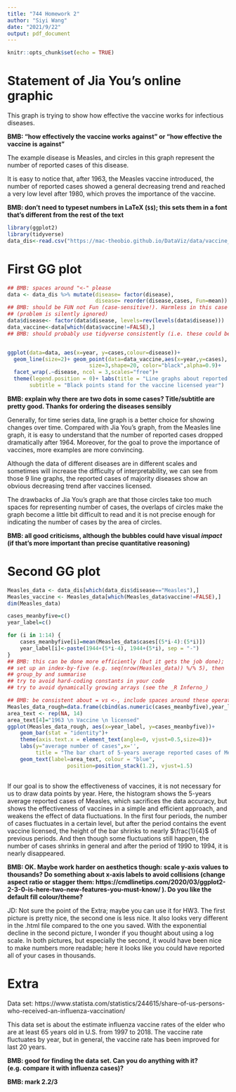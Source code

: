 ```yaml
---
title: "744 Homework 2"
author: "Siyi Wang"
date: "2021/9/22"
output: pdf_document
---
```


```r
knitr::opts_chunk$set(echo = TRUE)
```

# Statement of Jia You's online graphic

This graph is trying to show how effective the vaccine works for infectious diseases. 

**BMB: "how effectively the vaccine works against" or "how effective the vaccine is against"**

The example disease is Measles, and circles in this graph represent the number of reported cases of this disease.

It is easy to notice that, after $1963$, the Measles vaccine introduced, the number of reported cases showed a general decreasing trend and reached a very low level after $1980$, which proves the importance of the vaccine.

**BMB: don't need to typeset numbers in LaTeX (`$$`); this sets them in a font that's different from the rest of the text**

```r
library(ggplot2)
library(tidyverse)
data_dis<-read.csv("https://mac-theobio.github.io/DataViz/data/vaccine_data_online.csv")
```


# First GG plot
```r

## BMB: spaces around "<-" please
data <- data_dis %>% mutate(disease= factor(disease),
                            disease= reorder(disease,cases, Fun=mean))
## BMB: should be FUN not Fun (case-sensitive!). Harmless in this case because FUN=mean is the default
## (problem is silently ignored)
data$disease<- factor(data$disease, levels=rev(levels(data$disease)))
data_vaccine<-data[which(data$vaccine!=FALSE),]
## BMB: should probably use tidyverse consistently (i.e. these could be mutate/filter steps)


ggplot(data=data, aes(x=year, y=cases,colour=disease))+
  geom_line(size=2)+ geom_point(data=data_vaccine,aes(x=year,y=cases),
                          size=3,shape=20, color="black",alpha=0.9)+
  facet_wrap(.~disease, ncol = 3,scales="free")+
  theme(legend.position = 0)+ labs(title = "Line graphs about reported cases of 9 diseases by year",
       subtitle = "Black points stand for the vaccine licensed year") 
```

**BMB: explain why there are two dots in some cases? Title/subtitle are pretty good. Thanks for ordering the diseases sensibly**

Generally, for time series data, line graph is a better choice for showing changes over time.
Compared with Jia You's graph, from the Measles line graph, it is easy to understand that the number of reported cases dropped dramatically after $1964$. Moreover, for the goal to prove the importance of vaccines, more examples are more convincing. 

Although the data of different diseases are in different scales and sometimes will increase the difficulty of interpretability, we can see from those $9$ line graphs, the reported cases of majority diseases show an obvious decreasing trend after vaccines licensed. 

The drawbacks of Jia You's graph are that those circles take too much spaces for representing number of cases, the overlaps of circles make the graph become a little bit difficult to read and it is not precise enough for indicating the number of cases by the area of circles.

**BMB: all good criticisms, although the bubbles could have visual *impact* (if that's more important than precise quantitative reasoning)**

# Second GG plot
```r

Measles_data <- data_dis[which(data_dis$disease=="Measles"),]
Measles_vaccine <- Measles_data[which(Measles_data$vaccine!=FALSE),]
dim(Measles_data)

cases_meanbyfive=c()
year_label=c()

for (i in 1:14) {
    cases_meanbyfive[i]=mean(Measles_data$cases[(5*i-4):(5*i)])
    year_label[i]<-paste(1944+(5*i-4), 1944+(5*i), sep = "-")
}    
## BMB: this can be done more efficiently (but it gets the job done);
## set up an index-by-five (e.g. seq(nrow(Measles_data)) %/% 5), then
## group_by and summarise
## try to avoid hard-coding constants in your code
## try to avoid dynamically growing arrays (see the _R Inferno_)

## BMB: be consistent about = vs <-, include spaces around these operators
Measles_data_rough=data.frame(cbind(as.numeric(cases_meanbyfive),year_label))
area_text <- rep(NA, 14)
area_text[4]="1963 \n Vaccine \n licensed"
ggplot(Measles_data_rough, aes(x=year_label, y=cases_meanbyfive))+
    geom_bar(stat = "identity")+
    theme(axis.text.x = element_text(angle=0, vjust=0.5,size=8))+
    labs(y="average number of cases",x='',
         title = "The bar chart of 5-years average reported cases of Measles from 1945 to 2014")+
    geom_text(label=area_text, colour = "blue",
                   position=position_stack(1.2), vjust=1.5) 
   
```
If our goal is to show the effectiveness of vaccines, it is not necessary for us to draw data points by year.
Here, the histogram shows the 5-years average reported cases of Measles, which sacrifices the data accuracy, but shows the effectiveness of vaccines in a simple and efficient approach, and weakens the effect of data fluctuations. 
In the first four periods, the number of cases fluctuates in a certain level, but after the period contains the event vaccine licensed, the height of the bar shrinks to nearly $\frac{1}{4}$ of previous periods.
And then though some fluctuations still happen, the number of cases shrinks in general and after the period of $1990$ to $1994$, it is nearly disappeared.


**BMB: OK. Maybe work harder on aesthetics though: scale y-axis values to thousands? Do something about x-axis labels to avoid collisions (change aspect ratio or stagger them: https://cmdlinetips.com/2020/03/ggplot2-2-3-0-is-here-two-new-features-you-must-know/ ). Do you like the default fill colour/theme?**

JD: Not sure the point of the Extra; maybe you can use it for HW3. The first picture is pretty nice, the second one is less nice. It also looks very different in the .html file compared to the one you saved. With the exponential decline in the second picture, I wonder if you thought about using a log scale. In both pictures, but especially the second, it would have been nice to make numbers more readable; here it looks like you could have reported all of your cases in thousands.


# Extra

Data set: https://www.statista.com/statistics/244615/share-of-us-persons-who-received-an-influenza-vaccination/

This data set is about the estimate influenza vaccine rates of the elder who are at least $65$ years old in U.S. from $1997$ to $2018$. The vaccine rate fluctuates by year, but in general, the vaccine rate has been improved for last $20$ years. 


**BMB: good for finding the data set.  Can you do anything with it? (e.g. compare it with influenza cases)?**

**BMB: mark 2.2/3**
